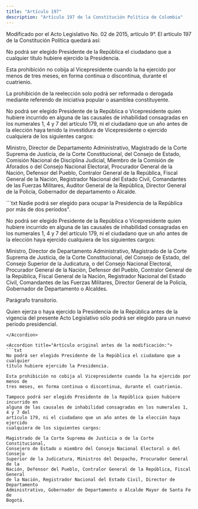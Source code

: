 ```yaml
---
title: "Artículo 197"
description: "Artículo 197 de la Constitución Política de Colombia"
---
```


<Warning>Modificado por el Acto Legislativo No. 02 de 2015, artículo 9°. El artículo 197 de la Constitución Política quedará así: </Warning>

No podrá ser elegido Presidente de la República el ciudadano que a cualquier título hubiere ejercido la Presidencia.

Esta prohibición no cobija al Vicepresidente cuando la ha ejercido por menos de tres meses, en forma continua o discontinua, durante el cuatrienio.

La prohibición de la reelección solo podrá ser reformada o derogada mediante referendo de iniciativa popular o asamblea constituyente.

No podrá ser elegido Presidente de la República o Vicepresidente quien hubiere incurrido en alguna de las causales de inhabilidad consagradas en los numerales 1, 4 y 7 del artículo 179, ni el ciudadano que un año antes de la elección haya tenido la investidura de Vicepresidente o ejercido cualquiera de los siguientes cargos:

Ministro, Director de Departamento Administrativo, Magistrado de la Corte Suprema de Justicia, de la Corte Constitucional, del Consejo de Estado, Comisión Nacional de Disciplina Judicial, Miembro de la Comisión de Aforados o del Consejo Nacional Electoral, Procurador General de la Nación, Defensor del Pueblo, Contralor General de la República, Fiscal General de la Nación, Registrador Nacional del Estado Civil, Comandantes de las Fuerzas Militares, Auditor General de la República, Director General de la Policía, Gobernador de departamento o Alcalde.

<Accordion title="Artículo Modificado por el Acto Legislativo No. 02 de 2004, artículo 2°. El artículo 197 de la Constitución Nacional, quedará así:">
```txt
Nadie podrá ser elegido para ocupar la Presidencia de la República por más de dos períodos".

No podrá ser elegido Presidente de la República o Vicepresidente quien hubiere incurrido en alguna de las causales de inhabilidad consagradas en los numerales 1, 4 y 7 del artículo 179, ni el ciudadano que un año antes de la elección haya ejercido cualquiera de los siguientes cargos:

Ministro, Director de Departamento Administrativo, Magistrado de la Corte Suprema de Justicia, de la Corte Constitucional, del Consejo de Estado, del Consejo Superior de la Judicatura, o del Consejo Nacional Electoral, Procurador General de la Nación, Defensor del Pueblo, Contralor General de la República, Fiscal General de la Nación, Registrador Nacional del Estado Civil, Comandantes de las Fuerzas Militares, Director General de la Policía, Gobernador de Departamento o Alcaldes.

Parágrafo transitorio.

Quien ejerza o haya ejercido la Presidencia de la República antes de la vigencia del presente Acto Legislativo sólo podrá ser elegido para un nuevo período presidencial. 
```
</Accordion>

<Accordion title="Artículo original antes de la modificación:">
```txt
No podrá ser elegido Presidente de la República el ciudadano que a cualquier
título hubiere ejercido la Presidencia.

Esta prohibición no cobija al Vicepresidente cuando la ha ejercido por menos de
tres meses, en forma continua o discontinua, durante el cuatrienio. 

Tampoco podrá ser elegido Presidente de la República quien hubiere incurrido en 
alguna de las causales de inhabilidad consagradas en los numerales 1, 4 y 7 del 
artículo 179, ni el ciudadano que un año antes de la elección haya ejercido 
cualquiera de los siguientes cargos:

Magistrado de la Corte Suprema de Justicia o de la Corte Constitucional, 
Consejero de Estado o miembro del Consejo Nacional Electoral o del Consejo 
Superior de la Judicatura, Ministros del Despacho, Procurador General de la 
Nación, Defensor del Pueblo, Contralor General de la República, Fiscal General 
de la Nación, Registrador Nacional del Estado Civil, Director de Departamento 
Administrativo, Gobernador de Departamento o Alcalde Mayor de Santa Fe de 
Bogotá.
```
</Accordion>
